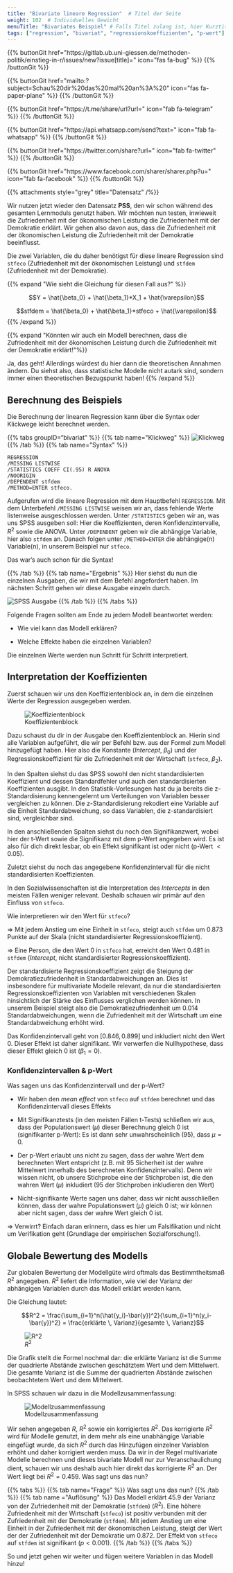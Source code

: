 ```yaml
---
title: "Bivariate lineare Regression"  # Titel der Seite
weight: 102  # Individuelles Gewicht 
menuTitle: "Bivariates Beispiel" # Falls Titel zulang ist, hier Kurztitel
tags: ["regression", "bivariat", "regressionskoeffizienten", "p-wert"]  # Tags hiereinsetzen; Kurzwort, was auf der Seite passsiert
---
```


{{% buttonGit href=\"https\:\/\/gitlab.ub.uni-giessen.de\/methoden-politik\/einstieg-in-r\/issues\/new?issue[title]=\" icon=\"fas fa-bug\" %}} {{% /buttonGit %}} 

{{% buttonGit href=\"mailto\:?subject=Schau\%20dir\%20das\%20mal\%20an\%3A\%20\" icon=\"fas fa-paper-plane\" %}} {{% /buttonGit %}}

{{% buttonGit href=\"https\:\/\/t.me\/share\/url?url=\" icon=\"fab fa-telegram\" %}} {{% /buttonGit %}}

{{% buttonGit href=\"https\:\/\/api.whatsapp.com\/send?text=\" icon=\"fab fa-whatsapp\" %}} {{% /buttonGit %}}

{{% buttonGit href=\"https\:\/\/twitter.com\/share?url=\" icon=\"fab fa-twitter\" %}} {{% /buttonGit %}}

{{% buttonGit href=\"https\:\/\/www.facebook.com\/sharer\/sharer.php?u=\" icon=\"fab fa-facebook\" %}} {{% /buttonGit %}}

{{% attachments style=\"grey\" title=\"Datensatz\" /%}}

Wir nutzen jetzt wieder den Datensatz **PSS**, den wir schon während des gesamten Lernmoduls genutzt haben. Wir möchten nun testen, inwieweit die Zufriedenheit mit der ökonomischen Leistung die Zufriedenheit mit der Demokratie erklärt. Wir gehen also davon aus, dass die Zufriedenheit mit der ökonomischen Leistung die Zufriedenheit mit der Demokratie beeinflusst. 

Die zwei Variablen, die du daher benötigst für diese lineare Regression sind `stfeco` (Zufriedenheit mit der ökonomischen Leistung) und `stfdem` (Zufriedenheit mit der Demokratie).

{{% expand \"Wie sieht die Gleichung für diesen Fall aus?\" %}}

$$Y = \hat{\beta_0} + \hat{\beta_1}*X_1 + \hat{\varepsilon}$$

$$stfdem = \hat{\beta_0} + \hat{\beta_1}*stfeco + \hat{\varepsilon}$$
{{% /expand %}}

{{% expand \"Könnten wir auch ein Modell berechnen, dass die Zufriedenheit mit der ökonomischen Leistung durch die Zufriedenheit mit der Demokratie erklärt!\"%}}

Ja, das geht! Allerdings würdest du hier dann die theoretischen Annahmen ändern. Du siehst also, dass statistische Modelle nicht autark sind, sondern immer einen theoretischen Bezugspunkt haben!
{{% /expand %}}

## Berechnung des Beispiels
Die Berechnung der linearen Regression kann über die Syntax oder Klickwege leicht berechnet werden. 

{{% tabs groupID="bivariat" %}}
{{% tab name=\"Klickweg\" %}}
![Klickweg](../gif/bivariat1.gif)
{{% /tab %}}
{{% tab name=\"Syntax\" %}}
```spss
REGRESSION
/MISSING LISTWISE 
/STATISTICS COEFF CI(.95) R ANOVA 
/NOORIGIN
/DEPENDENT stfdem
/METHOD=ENTER stfeco.
```

Aufgerufen wird die lineare Regression mit dem Hauptbefehl `REGRESSION`. Mit dem Unterbefehl `/MISSING LISTWISE` weisen wir an, dass fehlende Werte listenweise ausgeschlossen werden. Unter `/STATISTICS` geben wir an, was uns SPSS ausgeben soll: Hier die Koeffizienten, deren Konfidenzintervalle, $R^2$ sowie die ANOVA. Unter `/DEPENDENT` geben wir die abhängige Variable, hier also `stfdem` an. Danach folgen unter `/METHOD=ENTER` die abhängige(n) Variable(n), in unserem Beispiel nur `stfeco`.

Das war's auch schon für die Syntax!

{{% /tab %}}
{{% tab name=\"Ergebnis\" %}}
Hier siehst du nun die einzelnen Ausgaben, die wir mit dem Befehl angefordert haben. Im nächsten Schritt gehen wir diese Ausgabe einzeln durch.

![SPSS Ausgabe](../img/results1.png)
{{% /tab %}}
{{% /tabs %}}

Folgende Fragen sollten am Ende zu jedem Modell beantwortet werden:

- Wie viel kann das Modell erklären?

- Welche Effekte haben die einzelnen Variablen?

Die einzelnen Werte werden nun Schritt für Schritt interpretiert. 

## Interpretation der Koeffizienten


Zuerst schauen wir uns den Koeffizientenblock an, in dem die einzelnen Werte der Regression ausgegeben werden. 

![Koeffizientenblock](../img/coefblock.png)

Dazu schaust du dir in der Ausgabe den Koeffizientenblock an. Hierin sind alle Variablen aufgeführt, die wir per Befehl bzw. aus der Formel zum Modell hinzugefügt haben. Hier also die Konstante (*Intercept*, $\beta_0$) und der Regressionskoeffizient für die Zufriedenheit mit der Wirtschaft (`stfeco`, $\beta_2$). 

In den Spalten siehst du das SPSS sowohl den nicht standardisierten Koeffizient und dessen Standardfehler und auch den standardisierten Koeffizienten ausgibt. In den Statistik-Vorlesungen hast du ja bereits die z-Standardisierung kennengelernt um Verteilungen von Variablen besser vergleichen zu können. Die z-Standardisierung rekodiert eine Variable auf die Einheit Standardabweichung, so dass Variablen, die z-standardisiert sind, vergleichbar sind. 

In den anschließenden Spalten siehst du noch den Signifikanzwert, wobei hier der t-Wert sowie die Signifikanz mit dem p-Wert angegeben wird. Es ist also für dich direkt lesbar, ob ein Effekt signifikant ist oder nicht (p-Wert $< 0.05$). 

Zuletzt siehst du noch das angegebene Konfidenzintervall für die nicht standardisierten Koeffizienten. 

In den Sozialwissenschaften ist die Interpretation des *Intercepts* in den meisten Fällen weniger relevant. Deshalb schauen wir primär auf den Einfluss von `stfeco`. 

Wie interpretieren wir den Wert für `stfeco`?

$\Rightarrow$ Mit jedem Anstieg um eine Einheit in `stfeco`, steigt auch `stfdem` um $0.873$ Punkte auf der Skala (nicht standardisierter Regressionskoeffizient).

$\Rightarrow$ Eine Person, die den Wert $0$ in `stfeco` hat, erreicht den Wert $0.481$ in `stfdem` (*Intercept*, nicht standardisierter Regressionskoeffizient).

Der standardisierte Regressionskoeffizient zeigt die Steigung der Demokratiezufriedenheit in Standardabweichungen an. Dies ist insbesondere für multivariate Modelle relevant, da nur die standardisierten Regressionskoeffizienten von Variablen mit verschiedenen Skalen hinsichtlich der Stärke des Einflusses verglichen werden können. In unserem Beispiel steigt also die Demokratiezufriedenheit um 0.014 Standardabweichungen, wenn die Zufriedenheit mit der Wirtschaft um eine Standardabweichung erhöht wird.

Das Konfidenzintervall geht von $[0.846, 0.899]$ und inkludiert nicht den Wert $0$. Dieser Effekt ist daher signifikant. Wir verwerfen die Nullhypothese, dass dieser Effekt gleich $0$ ist ($\beta_1 = 0$).

### Konfidenzintervallen & p-Wert
Was sagen uns das Konfidenzintervall und der p-Wert?

- Wir haben den *mean effect* von `stfeco` auf `stfdem` berechnet und das Konfidenzintervall dieses Effekts

- Mit Signifikanztests (in den meisten Fällen t-Tests) schließen wir aus, dass der Populationswert ($\mu$) dieser Berechnung gleich $0$ ist (signifikanter p-Wert): Es ist dann sehr unwahrscheinlich ($95 %$), dass $\mu = 0$.

- Der p-Wert erlaubt uns nicht zu sagen, dass der wahre Wert dem berechneten Wert entspricht (z.B. mit $95 %$ Sicherheit ist der wahre Mittelwert innerhalb des berechneten Konfidenzintervalls). Denn wir wissen nicht, ob unsere Stichprobe eine der Stichproben ist, die den wahren Wert ($\mu$) inkludiert ($95 %$ der Stichproben inkludieren den Wert)

- Nicht-signifikante Werte sagen uns daher, dass wir nicht ausschließen können, dass der wahre Populationswert ($\mu$) gleich $0$ ist; wir können aber nicht sagen, dass der wahre Wert gleich $0$ ist. 

$\Rightarrow$ Verwirrt? Einfach daran erinnern, dass es hier um Falsifikation und nicht um Verifikation geht (Grundlage der empirischen Sozialforschung!).

## Globale Bewertung des Modells
Zur globalen Bewertung der Modellgüte wird oftmals das Bestimmtheitsmaß $R^2$ angegeben. $R^2$ liefert die Information, wie viel der Varianz der abhängigen Variablen durch das Modell erklärt werden kann. 

Die Gleichung lautet:

$$R^2 = \frac{\sum_{i=1}^n(\hat{y_i}-\bar{y})^2}{\sum_{i=1}^n(y_i-\bar{y})^2} = \frac{erklärte \, Varianz}{gesamte \, Varianz}$$

![$R^2$](../img/r2.png)

Die Grafik stellt die Formel nochmal dar: die erklärte Varianz ist die Summe der quadrierte Abstände zwischen geschätztem Wert und dem Mittelwert. Die gesamte Varianz ist die Summe der quadrierten Abstände zwischen beobachtetem Wert und dem Mittelwert.

In SPSS schauen wir dazu in die Modellzusammenfassung:

![Modellzusammenfassung](../img/modell.png)

Wir sehen angegeben $R$, $R^2$ sowie ein korrigiertes $R^2$. Das korrigierte $R^2$ wird für Modelle genutzt, in dem mehr als eine unabhängige Variable eingefügt wurde, da sich $R^2$ durch das Hinzufügen einzelner Variablen erhöht und daher korrigiert werden muss. Da wir in der Regel multivariate Modelle berechnen und dieses bivariate Modell nur zur Veranschaulichung dient, schauen wir uns deshalb auch hier direkt das korrigierte $R^2$ an. Der Wert liegt bei $R^2 = 0.459$. Was sagt uns das nun?

{{% tabs %}}
{{% tab name=\"Frage\" %}}
Was sagt uns das nun?
{{% /tab %}}
{{% tab name =\"Auflösung\" %}}
Das Modell erklärt $45.9 %$ der Varianz von der Zufriedenheit mit der Demokratie (`stfdem`) ($R^2$). Eine höhere Zufriedenheit mit der Wirtschaft (`stfeco`) ist positiv verbunden mit der Zufriedenheit mit der Demokratie (`stfdem`). Mit jedem Anstieg um eine Einheit in der Zufriedenheit mit der ökonomischen Leistung, steigt der Wert der der Zufriedenheit mit der Demokratie um $0.872$. Der Effekt von `stfeco` auf `stfdem` ist signifikant ($p<0.001$). 
{{% /tab %}}
{{% /tabs %}}

So und jetzt gehen wir weiter und fügen weitere Variablen in das Modell hinzu!
